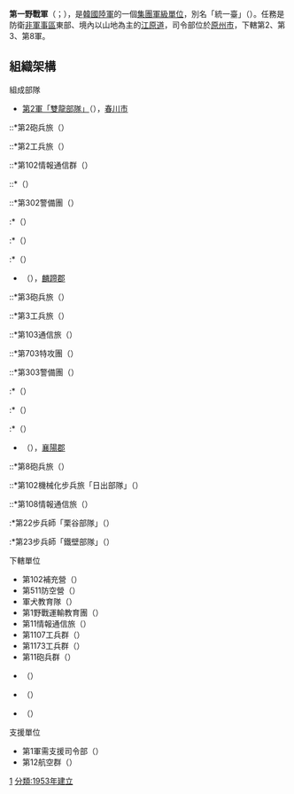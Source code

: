 {{Infobox Military Unit
|unit_name= 第一野戰軍<br />{{lang|ko|제1야전군}}
|image= [[File:First_ROK_Army_제1야전군.svg|180px]]
|caption=
|dates= 1953年12月15日至今
|country= {{flagicon|ROK}} [[韩国|韩国]]
|allegiance=
|branch={{flagicon image|Flag_of_the_Army_of_the_Republic_of_Korea.svg}} [[韩国陆军|韩国陆军]]
|type= 戰術指揮部隊
|role= 局部防禦
|size= [[野戰軍|野戰軍]]
|command_structure= 
|garrison= [[江原道_(韓國)|江原道]][[原州市|原州市]]
|garrison_label=
|equipment=
|equipment_label=
|nickname= 統一臺
|patron=
|motto= 
|colors= 
|colors_label=
|march=
|mascot=
|battles= 
|anniversaries=
|decorations=
|battle_honours=
<!-- Commanders -->
|current_commander=陸軍上將 朴鐘珍
|current_commander_label=
|ceremonial_chief=
|ceremonial_chief_label=
|colonel_of_the_regiment=
|colonel_of_the_regiment_label=
|notable_commanders=[[白善燁|白善燁]]<br>[[宋堯讚|宋堯讚]]<br>{{Link-ko|李翰林|이한림}}<br>{{Link-ko|韓信 (韓國軍人)|한신 (1922년)|韓信}}
<!-- Insignia -->
|identification_symbol=
|identification_symbol_label=
|identification_symbol_2=
|identification_symbol_2_label=
}}
{{Multiple image
|align=right
|direction = vertical
|width = 250
|image1 = 육군 1군 사령관 이취임식 (7438790266).jpg
|caption1 =第一野戰軍司令由[[上將|上將]]或[[中將|中將]]者出任，圖為第35任司令{{Link-ko|鄭承兆|정승조 (1953년)}}上將及第34任司令{{Link-ko|金近泰|김근태 (1952년)}}上將（2009年司令交接日）。
|image2=2013.9.27 군 장성 진급 및 보직 신고 (10047316933).jpg
|caption2=[[韓國總統|韓國總統]][[朴槿惠|朴槿惠]]會見第一野戰軍38任司令{{Link-ko|申鉉惇|신현돈 (1955년)}}上將（2013年）。
}}
'''第一野戰軍'''（{{Kor|諺='''제1야전군'''|漢=第一野戰軍|附=無義文字}}；{{lang-en|First ROK Army}}），是[[韓國陸軍|韓國陸軍]]的一個[[集團軍|集團軍級單位]]，別名「統一臺」（{{lang|ko|통일대}}）。任務是防衛[[朝韓非軍事區|非軍事區]]東部、境內以山地為主的[[江原道_(韓國)|江原道]]，司令部位於[[原州市|原州市]]，下轄第2、第3、第8軍。

== 組織架構 ==
; 組成部隊
* [[韓國第2軍|第2軍「雙龍部隊」]]（{{lang|ko|제2군단 '쌍용부대'}}），[[春川市|春川市]]
::*第2砲兵旅（{{lang|ko|2포병여단}}）
::*第2工兵旅（{{lang|ko|2공병여단}}）
::*第102情報通信群（{{lang|ko|102정보통신단}}）
::*{{Link-ko|大韓民國特攻隊|대한민국 특공대|第702特攻團}}（{{lang|ko|702특공연대}}）
::*第302警備團（{{lang|ko|302경비연대}}）
:*{{Link-en|大韓民國第7步兵師|7th Infantry Division (South Korea)|第7步兵師「七星部隊」}}（{{lang|ko|7보병사단 '칠성부대'}}）
:*{{Link-ko|大韓民國第15步兵師|대한민국 15보병사단|第15步兵師「勝利部隊」}}（{{lang|ko|15보병사단 '승리부대’}}）
:*{{Link-ko|大韓民國第27步兵師|대한민국 27보병사단|第27步兵師「共贏部隊」}}（{{lang|ko|27보병사단 '이기자부대'}}）
* {{Link-ko|大韓民國第3軍|대한민국 3군단|第3軍「山嶽部隊」}}（{{lang|ko|제3군단 '산악부대'}}），[[麟蹄郡|麟蹄郡]]
::*第3砲兵旅（{{lang|ko|3포병여단}}）
::*第3工兵旅（{{lang|ko|3공병여단}}）
::*第103通信旅（{{lang|ko|103통신여단}}）
::*第703特攻團（{{lang|ko|703특공연대}}）
::*第303警備團（{{lang|ko|303경비연대}}）
:*{{Link-en|大韓民國第2步兵師|2nd Infantry Division (South Korea)|第2步兵師「怒濤部隊」}}（{{lang|ko|2보병사단 '노도부대'}}）
:*{{Link-ko|大韓民國第12步兵師|대한민국 12보병사단|第12步兵師「乙支部隊」}}（{{lang|ko|12보병사단 '을지부대'}}）
:*{{Link-ko|大韓民國第21步兵師|대한민국 21보병사단|第21步兵師「白頭山部隊」}}（{{lang|ko|21보병사단 '백두산부대'}}）
* {{Link-ko|大韓民國第8軍|대한민국 8군단|第8軍「東海忠龍部隊」}}（{{lang|ko|제8군단 '동해충용부대'}}），[[襄陽郡_(韓國)|襄陽郡]]
::*第8砲兵旅（{{lang|ko|8포병여단}}）
::*第102機械化步兵旅「日出部隊」（{{lang|ko|102기계화보병여단 '일출부대'}}）
::*第108情報通信旅（{{lang|ko|108정보통신연단}}）
:*第22步兵師「栗谷部隊」（{{lang|ko|22보병사단 '율곡부대'}}）
:*第23步兵師「鐵壁部隊」（{{lang|ko|23보병사단 '철벽부대'}}）
  
; 下轄單位
* 第102補充營（{{lang|ko|102 보충대대}}）
* 第511防空營（{{lang|ko|511 방공대대}}）
* 軍犬教育隊（{{lang|ko|군견교육대}}）
* 第1野戰運輸教育團（{{lang|ko|1 야전수송교육단}}）
* 第11情報通信旅（{{lang|ko|11 정보통신여단}}）
* 第1107工兵群（{{lang|ko|1107 공병단}}）
* 第1173工兵群（{{lang|ko|1173 공병단}}）
* 第11砲兵群（{{lang|ko|11 포병단}}）
* {{Link-ko|大韓民國第11機械化步兵師|대한민국 11기계화보병사단|第11機械化步兵師「花郎部隊」}}（{{lang|ko|제11기계화보병사단 '화랑부대'}}）
* {{Link-ko|大韓民國第36步兵師|대한민국 36보병사단|第36步兵師「白虎部隊」}}（{{lang|ko|제36보병사단 '백호부대'}}）
* {{Link-ko|大韓民國第3裝甲旅|대한민국 3기갑여단|第3裝甲旅「閃電部隊」}}（{{lang|ko|제3기갑여단 '번개부대'}}）
 
; 支援單位
* 第1軍需支援司令部（{{lang|ko|1군수지원사령부}}）
* 第12航空群（{{lang|ko|제12항공단}}）
{{portal box|大韓民國|軍事}}
{{Commonscat|First ROK Army}}
{{韓國陸軍}}

[[分類:韓國的野戰軍|1]]
[[分類:1953年建立|分類:1953年建立]]